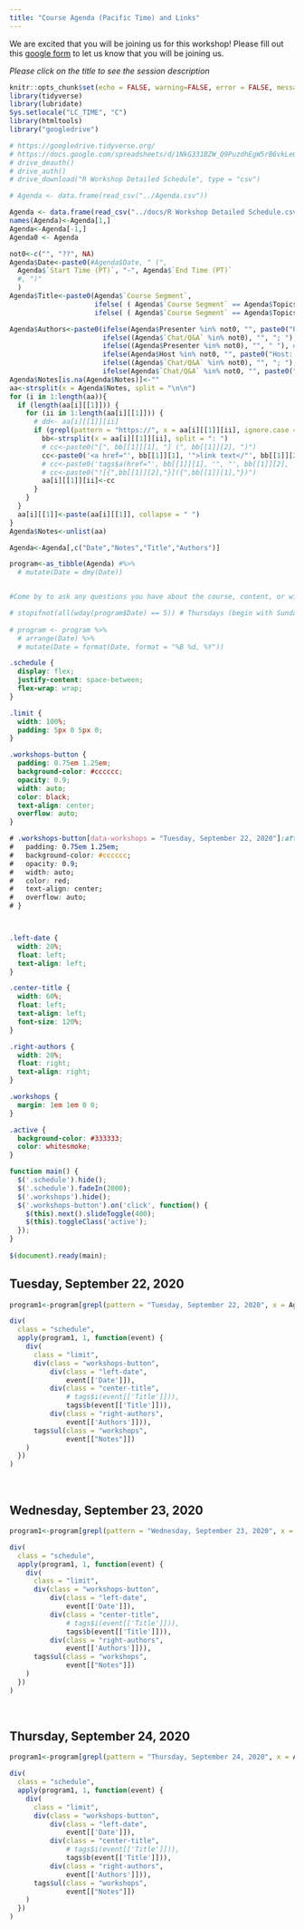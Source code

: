```yaml
---
title: "Course Agenda (Pacific Time) and Links"
---
```


We are excited that you will be joining us for this workshop! Please fill out this [google form](https://docs.google.com/forms/d/e/1FAIpQLSd6yThLtJLjAICFzvOkPGoAou3aJcD-4s-7uhVFfQI3hVaoMQ/viewform?usp=sf_link) to let us know that you will be joining us. 

*Please click on the title to see the session description*

```r
knitr::opts_chunk$set(echo = FALSE, warning=FALSE, error = FALSE, message = FALSE)
library(tidyverse)
library(lubridate)
Sys.setlocale("LC_TIME", "C")
library(htmltools)
library("googledrive")
```

```r
# https://googledrive.tidyverse.org/
# https://docs.google.com/spreadsheets/d/1NkG331BZW_Q9PuzdhEgW5rB6vkLe0K_Dd1K3iFrAFNw/edit?usp=sharing
# drive_deauth()
# drive_auth()
# drive_download("R Workshop Detailed Schedule", type = "csv")

# Agenda <- data.frame(read_csv("../Agenda.csv"))

Agenda <- data.frame(read_csv("../docs/R Workshop Detailed Schedule.csv"))
names(Agenda)<-Agenda[1,]
Agenda<-Agenda[-1,]
Agenda0 <- Agenda

not0<-c("", "??", NA)
Agenda$Date<-paste0(#Agenda$Date, " (", 
  Agenda$`Start Time (PT)`, "-", Agenda$`End Time (PT)`
  #, ")"
  )
Agenda$Title<-paste0(Agenda$`Course Segment`,
                     ifelse( ( Agenda$`Course Segment` == Agenda$Topics | Agenda$`Course Segment` %in% not0 | Agenda$Topics %in% not0 ), "", " - "), 
                     ifelse( ( Agenda$`Course Segment` == Agenda$Topics | Agenda$Topics %in% not0 ), "", Agenda$Topics) )

Agenda$Authors<-paste0(ifelse(Agenda$Presenter %in% not0, "", paste0("Presenter: ", Agenda$Presenter)), #Presenter
                       ifelse((Agenda$`Chat/Q&A` %in% not0), "", "; "), # ; 
                       ifelse((Agenda$Presenter %in% not0), "", " "), # Space
                       ifelse(Agenda$Host %in% not0, "", paste0("Host: ", Agenda$Host)), # Host
                       ifelse((Agenda$`Chat/Q&A` %in% not0), "", "; "), # ; 
                       ifelse(Agenda$`Chat/Q&A` %in% not0, "", paste0("Help: ", Agenda$`Chat/Q&A`)) ) # Help
Agenda$Notes[is.na(Agenda$Notes)]<-""
aa<-strsplit(x = Agenda$Notes, split = "\n\n")
for (i in 1:length(aa)){
  if (length(aa[i][[1]])) {
    for (ii in 1:length(aa[i][[1]])) {
      # dd<- aa[i][[1]][ii]
      if (grepl(pattern = "https://", x = aa[i][[1]][ii], ignore.case = T)) {
        bb<-strsplit(x = aa[i][[1]][ii], split = ": ")
        # cc<-paste0("[", bb[[1]][1], "] (", bb[[1]][2], ")")
        cc<-paste0('<a href="', bb[[1]][1], '">link text</"', bb[[1]][2], '">')
        # cc<-paste0('tags$a(href="', bb[[1]][1], '", "', bb[[1]][2], '"')
        # cc<-paste0("![{",bb[[1]][2],"}]({",bb[[1]][1],"})")
        aa[i][[1]][ii]<-cc
      }
    }
  }
  aa[i][[1]]<-paste(aa[i][[1]], collapse = " ")
}
Agenda$Notes<-unlist(aa)

Agenda<-Agenda[,c("Date","Notes","Title","Authors")]

program<-as_tibble(Agenda) #%>%
  # mutate(Date = dmy(Date))


#Come by to ask any questions you have about the course, content, or with specific questions about issues you have in your own analyses.

# stopifnot(all(wday(program$Date) == 5)) # Thursdays (begin with Sundays)
          
# program <- program %>%
  # arrange(Date) %>%
  # mutate(Date = format(Date, format = "%B %d, %Y"))
```


```css
.schedule {
  display: flex;
  justify-content: space-between;
  flex-wrap: wrap;
}

.limit {
  width: 100%;
  padding: 5px 0 5px 0;
}

.workshops-button {
  padding: 0.75em 1.25em;
  background-color: #cccccc;
  opacity: 0.9;
  width: auto;
  color: black;
  text-align: center;
  overflow: auto;
}

# .workshops-button[data-workshops = "Tuesday, September 22, 2020"]:after {
#   padding: 0.75em 1.25em;
#   background-color: #cccccc;
#   opacity: 0.9;
#   width: auto;
#   color: red;
#   text-align: center;
#   overflow: auto;
# }



.left-date {
  width: 20%;
  float: left;
  text-align: left;
}

.center-title {
  width: 60%;
  float: left;
  text-align: left;
  font-size: 120%;
}

.right-authors {
  width: 20%;
  float: right;
  text-align: right;
}

.workshops {
  margin: 1em 1em 0 0;
}

.active {
  background-color: #333333;
  color: whitesmoke;
}

```

```js
function main() {
  $('.schedule').hide();
  $('.schedule').fadeIn(2000);
  $('.workshops').hide();
  $('.workshops-button').on('click', function() {
    $(this).next().slideToggle(400);
    $(this).toggleClass('active');
  });
}
 
$(document).ready(main);
```

## Tuesday, September 22, 2020

```r
program1<-program[grepl(pattern = "Tuesday, September 22, 2020", x = Agenda0$Date), ]

div(
  class = "schedule",
  apply(program1, 1, function(event) {
    div(
      class = "limit",
      div(class = "workshops-button", 
          div(class = "left-date", 
              event[['Date']]),
          div(class = "center-title", 
              # tags$i(event[['Title']])),
              tags$b(event[['Title']])),
          div(class = "right-authors",
              event[['Authors']])),
      tags$ul(class = "workshops",
              event[["Notes"]])
    )
  })
) 
```

<br>


## Wednesday, September 23, 2020

```r
program1<-program[grepl(pattern = "Wednesday, September 23, 2020", x = Agenda0$Date), ]

div(
  class = "schedule",
  apply(program1, 1, function(event) {
    div(
      class = "limit",
      div(class = "workshops-button", 
          div(class = "left-date", 
              event[['Date']]),
          div(class = "center-title", 
              # tags$i(event[['Title']])),
              tags$b(event[['Title']])),
          div(class = "right-authors",
              event[['Authors']])),
      tags$ul(class = "workshops",
              event[["Notes"]])
    )
  })
) 
```

<br>


## Thursday, September 24, 2020

```r
program1<-program[grepl(pattern = "Thursday, September 24, 2020", x = Agenda0$Date), ]

div(
  class = "schedule",
  apply(program1, 1, function(event) {
    div(
      class = "limit",
      div(class = "workshops-button", 
          div(class = "left-date", 
              event[['Date']]),
          div(class = "center-title", 
              # tags$i(event[['Title']])),
              tags$b(event[['Title']])),
          div(class = "right-authors",
              event[['Authors']])),
      tags$ul(class = "workshops",
              event[["Notes"]])
    )
  })
) 
```

<br>


